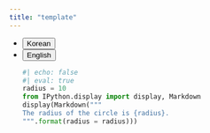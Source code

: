 ```yaml
---
title: "template"
---
```



<ul class="nav nav-pills" id="language-tab" role="tablist">
  <li class="nav-item" role="presentation">
    <button class="nav-link active" id="Korean-tab" data-bs-toggle="tab" data-bs-target="#Korean" type="button" role="tab" aria-controls="Korean" aria-selected="true">Korean</button>
  </li>
  <li class="nav-item" role="presentation">
    <button class="nav-link" id="English-tab" data-bs-toggle="tab" data-bs-target="#English" type="button" role="tab" aria-controls="knitr" aria-selected="false">English</button>
  </li>

<div class="tab-content" id="language-tabcontent">

<div class="tab-pane fade  show active" id="Korean" role="tabpanel" aria-labelledby="Korean-tab">


</div>

<div class="tab-pane fade" id="English" role="tabpanel" aria-labelledby="English-tab">


</div>

```python
#| echo: false
#| eval: true
radius = 10
from IPython.display import display, Markdown
display(Markdown("""
The radius of the circle is {radius}.
""".format(radius = radius)))
```